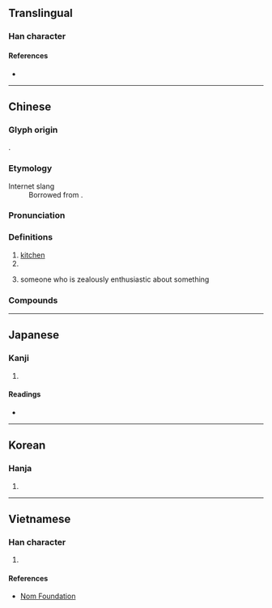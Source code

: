 {{also|厨}}
{{character info/new}}
==Translingual==

===Han character===
{{Han char|rn=53|rad=广|as=12|sn=15|four=00240|canj=IGTI|ids=⿸广尌}}

====References====
* {{Han ref|kx=0350.180|dkj=09479|dj=0661.200|hdz=20900.100|uh=5EDA|ud=24282|bh=BC70|bd=48240}}

----

==Chinese==
{{zh-forms|s=厨|alt=㕑,𢊍,厨}}

===Glyph origin===
{{Han etym}}
{{Han compound|广|尌|c1=s|c2=p|ls=psc}}.

===Etymology===
; Internet slang
: Borrowed from {{bor|zh|ja|厨|tr=-chū}}.

===Pronunciation===
{{zh-pron
|m=chú
|c=cyu4,ceoi4
|h=pfs=chhù
|mn=tô͘/tû
|mn_note=tô͘ - vernacular; tû - literary
|mn-t=dou5
|mc=y
|oc=y
|cat=n
}}

===Definitions===
{{zh-hanzi}}

# [[kitchen]]
# {{zh-original|櫥|[[closet]]; [[cupboard]]}}
# {{lb|zh|Internet slang|ACG}} someone who is zealously enthusiastic about something
#: {{zh-x|@^nico 廚|{{w|Niconico}} '''addict'''}}

===Compounds===
{{zh-der|入廚|廚房|廚具|廚娘|廚師|廚灶|廚子|八廚|天廚|中廚|大廚|廚夫|下廚|庖廚|廚餘|廚人|幫廚|廚下|女廚|御廚|名廚|書廚|監廚|當廚|墨廚|郇廚|紗廚|行廚|廚下兒|廚養臣|香積廚|碧紗廚|瓊廚金穴|廚頭灶腦|兵廚之擾|立地書廚|有腳書廚}}

----

==Japanese==

===Kanji===
{{ja-kanji|grade=9|rs=广12|shin=厨}}

# {{rfdef|ja|sort=广12}}

====Readings====
* {{ja-readings|goon=[[ず]] (zu), [[じゅう]] (jū)|kanon=[[ちゅう]] (chū)|kun=[[くりや]] (kuriya)}}

----

==Korean==

===Hanja===
{{ko-hanja|hangeul=[[주]]|rv=ju|mr=chu}}

# {{rfdef|ko|sort=广12}}

----

==Vietnamese==

===Han character===
{{vi-hantu|rs=广12|[[chù]], [[chùa]], [[trù]]}}

# {{rfdef|vi|sort=广12}}

====References====
* [http://nomfoundation.org/common/nom_details.php?codepoint=5EDA Nom Foundation]